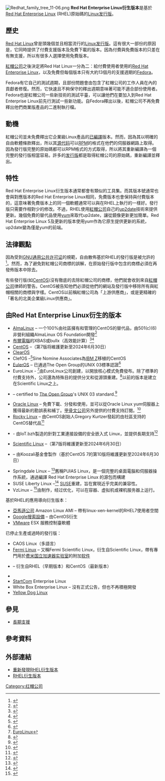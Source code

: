 {{NoteTA|G1=IT|G2=FL}}
[[File:Redhat_family_tree_11-06.png|thumb]]
'''Red Hat Enterprise Linux衍生版本'''是基於[[Red_Hat_Enterprise_Linux|Red Hat Enterprise Linux]] (RHEL)原始碼的[[Linux发行版|Linux发行版]]。

==歷史==

[[Red_Hat_Linux|Red Hat Linux]]曾是頭幾個並且相當流行的[[Linux发行版|Linux发行版]]。這有很大一部份的原因是，它同時提供了付費支援版本及免費下載的版本。因為付費與免費版本的只差在有無支援，所以有很多人選擇使用免費版本。

[[紅帽公司|紅帽公司]]之後決定將Red Hat Linux一分為二：給付費使用者使用的[[Red_Hat_Enterprise_Linux|Red Hat Enterprise Linux]]，以及免費但每個版本只有大約13個月的支援週期的[[Fedora_(作業系統)|Fedora]]。

Fedora有它自己的測試週期，且部份問題會由包含了紅帽公司的工作人員在內的貢獻者修復。然而，它快速且不夠保守的釋出週期意味著可能不適合部份使用者。Fedora也是紅帽公司一些新技術的測試平臺，可以讓他們在要加入到Red Hat Enterprise Linux前先行測試一些新功能。自Fedora釋出以後，紅帽公司不再免費釋出他們商業版產品的二進制執行檔。

==動機==

紅帽公司並未免費釋出它企業級Linux產品的[[編譯器|已編譯]]版本。然而，因為其以明確的自由軟體條款釋出，所以其[[源代码|源代码]]可以[[RPM套件管理員|RPM]]的格式在他們的伺服器網路上取得。因為發行版完整的原始碼都可以RPM格式的方式取得，所以將其重新編譯為一個完整的發行版相當容易。許多的[[Linux发行版|发行版]]都是取得紅帽公司的原始碼，重新編譯並釋出。

==特性==

Red Hat Enterprise Linux衍生版本通常都會有類似的工具集。而其版本號通常也會與對應版本的Red Hat Enterprise Linux相同，免費版本也會保持與付費版本的{{link-en|二進制代碼相容性|Binary code compatibility}}，這意味著免費版本上的同一個軟體通常可以與在RHEL上執行的一樣好。發行版只需要作相對少的修改。不過，RHEL使用[[紅帽公司|紅帽公司]]自己的[[up2date|up2date]]技術來提供更新。幾個免費的替代品使用[[Yellow_Dog_Updater_Modified|yum]]來取代up2date，讓從鏡像更新更加簡單。Red Hat Enterprise Linux 5及更新的版本使用yum作為它原生提供更新的系統，up2date變為僅是yum的前端。

==法律觀點==

因為受到[[GNU通用公共许可证|GNU通用公共许可证]]的規範，自由散佈基於RHEL的發行版是被允許的<ref>{{cite web|author=Matt Asay|title=Red Hat CEO: Go Ahead, Copy Our Software|url=http://readwrite.com/2013/08/13/red-hat-ceo-centos-open-source|accessdate=2014-07-06|archive-date=2014-07-14|archive-url=https://web.archive.org/web/20140714220356/http://readwrite.com/2013/08/13/red-hat-ceo-centos-open-source|dead-url=no}}</ref>。然而，為了避免對紅帽公司商標的誤解，在原始發行版中包含的商標必須在再發佈版本中除去。

有些發行版(如[[CentOS|CentOS]])沒有徹底的去除紅帽公司的商標，他們就會收到來自[[紅帽公司|紅帽公司]]律師的警告。CentOS被告知他們必須從他們的網站及發行版中移除所有與紅帽相關的商標與字樣。CentOS以前稱紅帽公司為「上游供應商」，或是更精確的「著名的北美企業級Linux供應商」。 

==由Red Hat Enterprise Linux衍生的版本==
* [[AlmaLinux|AlmaLinux]] – 一个100%由社區擁有和管理的CentOS的替代品，由501(c)(6)非營利組織AlmaLinux OS Foundation開發<ref>{{Cite web|title=AlmaLinux OS - Forever-Free Enterprise-Grade Operating System|url=https://almalinux.org/|access-date=2021-07-16|website=almalinux.org|archive-date=2021-07-20|archive-url=https://web.archive.org/web/20210720131715/https://almalinux.org/}}</ref>
* [[布爾電腦|布爾電腦]]的XBAS或bullx（高效能計算）<ref>{{Cite web |url=https://computing.llnl.gov/linux/slurm/slurm_ug_2010/01-mh-cea.pdf |title=SLURM at CEA |access-date=2014-07-06 |archive-date=2013-05-24 |archive-url=https://web.archive.org/web/20130524225601/https://computing.llnl.gov/linux/slurm/slurm_ug_2010/01-mh-cea.pdf }}</ref><ref>{{Cite web |url=http://news.bull.com/bulldirect/2010/11/10/bull-launches-bullx-supercomputer-suite/ |title=存档副本 |access-date=2014-07-06 |archive-date=2013-05-17 |archive-url=https://web.archive.org/web/20130517021209/http://news.bull.com/bulldirect/2010/11/10/bull-launches-bullx-supercomputer-suite/ }}</ref>
* [[CentOS|CentOS]] –（第7版将維護更新至2024年6月30日）
* [[ClearOS|ClearOS]]
* ClefOS –<ref>{{Cite web |url=https://www.sinenomine.net/offerings/linux/ClefOS |title=ClefOS for System z |access-date=2022-02-06 |archive-date=2022-02-06 |archive-url=https://web.archive.org/web/20220206210010/https://www.sinenomine.net/offerings/linux/ClefOS }}</ref>Sine Nomine Associates為[[IBM_Z|IBM Z]]移植的CentOS
* [[EulerOS|EulerOS]] – 已通過The Open Group的UNIX 03標準認證<ref>{{cite web|url=https://www.opengroup.org/openbrand/register/brand3622.htm|title=The Open Brand Register of Certified Products|accessdate=2016-09-08|publisher=[[The_Open_Group|The Open Group]]|date=2016-09-08|archive-date=2022-01-23|archive-url=https://web.archive.org/web/20220123000414/https://www.opengroup.org/openbrand/register/brand3622.htm}}</ref>
* EuroLinux - <ref>[https://euro-linux.com EuroLinux]</ref>由EuroLinux公司創建，以開放核心模式免費發布。除了標準的付費支持外，公司還為特殊目的提供分叉和從源頭重建。<ref>{{cite web|url=https://en.euro-linux.com/blog/eurolinux-8-4-released/|title=EuroLinux 8.4 Released|accessdate=2021-11-16|publisher=[[EuroLinux|EuroLinux]]|date=2021-08-18|archive-date=2022-02-06|archive-url=https://web.archive.org/web/20220206215031/https://en.euro-linux.com/blog/eurolinux-8-4-released/}}</ref>以前的版本是建立在Scientific Linux之上。
* {{tsl|en|Inspur K-UX}} – certified to [[The_Open_Group|The Open Group]]'s UNIX 03 standard.<ref>{{cite web|url=http://www.opengroup.org/openbrand/register/brand3596.htm|title=The Open Brand Register of Certified Products|accessdate=2014-05-29|publisher=[[The_Open_Group|The Open Group]]|date=2014-05-29|archive-date=2014-07-09|archive-url=https://web.archive.org/web/20140709002355/http://www.opengroup.org/openbrand/register/brand3596.htm}}</ref>
* [[Oracle_Linux|Oracle Linux]] – 免費下載、分發和使用，並可以從Oracle Linux yum伺服器上獲得最新的勘誤表和補丁。[[甲骨文公司|甲骨文公司]]另外提供的付費支持訂閱。<ref>{{cite web |url=https://community.oracle.com/docs/DOC-917963 |title=Downloading Oracle Linux — oracle-tech |access-date=2022-02-06 |archive-date=2020-09-24 |archive-url=https://web.archive.org/web/20200924015758/https://community.oracle.com/docs/DOC-917963 }}</ref>
* [[Rocky_Linux|Rocky Linux]] – 由CentOS創始人Gregory Kurtzer發起的由社區支持的CentOS替代品<ref>{{Cite web|date=2020-12-11|title=With CentOS 8 About To Die, Its Creator Gives Birth To Rocky Linux|url=https://fossbytes.com/centos-8-about-to-die-creator-new-rocky-linux/|access-date=2021-07-29|website=Fossbytes|language=en-US|archive-date=2022-02-06|archive-url=https://web.archive.org/web/20220206205952/https://fossbytes.com/centos-8-about-to-die-creator-new-rocky-linux/}}</ref>
* {{tsl|en|Redpesk}} - 由IoT.bzh製造的針對工業連接設備的安全嵌入式 Linux，並提供長期支持<ref>{{cite web |url=https://redpesk.bzh |title=Redpesk Embedded Linux factory |access-date=2022-05-16 |archive-date=2021-05-18 |archive-url=https://web.archive.org/web/20210518150019/https://redpesk.bzh/ }}</ref>
* [[Scientific_Linux|Scientific Linux]] –（第7版将維護更新至2024年6月30日）
* {{tsl|en|SME Server}} – 由Koozali基金會製作（基於CentOS 7的第10版将維護更新至2024年6月30日）
* Springdale Linux – <ref>{{Cite web |url=http://springdale.math.ias.edu/ |title=Springdale Linux website |access-date=2014-07-06 |archive-date=2016-10-05 |archive-url=https://web.archive.org/web/20161005124244/http://springdale.math.ias.edu/ }}</ref>舊稱PUIAS Linux，是一個完整的桌面電腦和伺服器操作系統，通過編譯 Red Hat Enterprise Linux 的源包而構建
* SUSE Liberty Linux –<ref>{{Cite web |url=https://www.suse.com/products/suse-liberty-linux/ |title=SUSE Liberty Linux |access-date=2022-02-06 |archive-date=2022-04-30 |archive-url=https://web.archive.org/web/20220430055833/https://www.suse.com/products/suse-liberty-linux/ }}</ref> [[SUSE|SUSE]]重建，旨在實現近乎完美的兼容性。
* VzLinux – <ref>{{Cite web |url=https://vzlinux.org/ |title=VzLinux |access-date=2022-05-16 |archive-date=2021-07-14 |archive-url=https://web.archive.org/web/20210714005819/https://vzlinux.org/ }}</ref>由{{tsl|en|Virtuozzo}}制作，经过优化，可以在容器、虚拟机或裸机服务器上运行。

基於RHEL的應用導向衍生版本： 
* [[亞馬遜公司|亞馬遜公司]] Amazon Linux AMI – 帶有linux-xen-kernel的RHEL7使用者空間
* [[Google搜索設備|Google搜索設備]] – 由CentOS衍生
* [[VMware|VMware]] ESX 服務控制臺軟體

已停止生產或過時的發行版：
* CAOS Linux（多語言）
* [[Fermi_Linux|Fermi Linux]] – 又稱Fermi Scientific Linux，衍生自Scientific Linux，帶有專門用於[[费米国立加速器实验室|费米国立加速器实验室]]的附加[[软件|软件]]
* {{tsl|en|Rocks Cluster Distribution}} – 衍生自RHEL（早期版本）和CentOS（最新版本）
* {{tsl|en|ROSA Linux|ROSA Enterprise Linux Server}}
* [[StartCom|StartCom]] Enterprise Linux
* White Box Enterprise Linux – 沒有正式公告，但也不再積極開發
* [[Yellow_Dog_Linux|Yellow Dog Linux]]

==參見==
*[[長期支援|長期支援]]

==參考資料==
{{Reflist}}

==外部連結==
{{Portal|自由軟體}}
* [http://lwn.net/Articles/128952/ 重新發現RHEL衍生版本]{{Wayback|url=http://lwn.net/Articles/128952/ |date=20140714133457 }}
* [http://linuxmafia.com/faq/RedHat/rhel-forks.html RHEL衍生版本]{{Wayback|url=http://linuxmafia.com/faq/RedHat/rhel-forks.html |date=20160219043741 }}

{{Red Hat}}

[[Category:红帽公司|Category:红帽公司]]